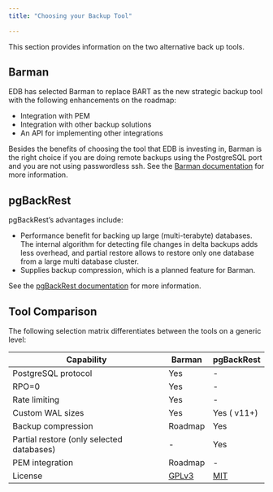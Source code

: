 ```yaml
---
title: "Choosing your Backup Tool"
 
---
```


This section provides information on the two alternative back up tools.

## Barman 

EDB has selected Barman to replace BART as the new strategic backup tool with the following enhancements on the roadmap:
- Integration with PEM
- Integration with other backup solutions
- An API for implementing other integrations

Besides the benefits of choosing the tool that EDB is investing in, Barman is the right choice if you are doing remote backups using the PostgreSQL port and you are not using passwordless ssh. See the [Barman documentation](https://www.enterprisedb.com/docs/supported-open-source/barman/) for more information.

## pgBackRest

pgBackRest’s advantages include:
- Performance benefit for backing up large (multi-terabyte) databases. The internal algorithm for detecting file changes in delta backups adds less overhead, and partial restore allows to restore only one database from a large multi database cluster. 
- Supplies backup compression, which is a planned feature for Barman.

See the [pgBackRest documentation](https://www.enterprisedb.com/docs/supported-open-source/pgbackrest/) for more information.

## Tool Comparison

The following selection matrix differentiates between the
tools on a generic level:

 | **Capability**                             | **Barman**                                                                       |   **pgBackRest** |
 | ------------------------------------------ | -------------------------------------------------------------------------------- | ---------------- |
 | PostgreSQL protocol                        | Yes                                                                              |   - |
 | RPO=0                                      | Yes                                                                              |   - |
 | Rate limiting                              | Yes                                                                              |   -|
 | Custom WAL sizes                           | Yes                                                                              |   Yes ( v11+) |
 | Backup compression                         | Roadmap                                                                          |        Yes |
 | Partial restore (only selected databases)  | -                                                                                |   Yes |
 | PEM integration                            | Roadmap                                                                          |       - |
 | License                                    | [GPLv3](https://github.com/EnterpriseDB/barman/blob/master/LICENSE)              |   [MIT](https://github.com/pgbackrest/pgbackrest/blob/master/LICENSE) |





